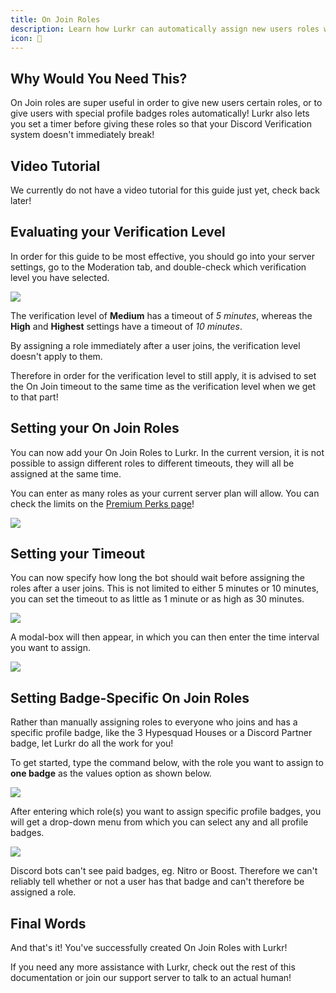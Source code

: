 ```yaml
---
title: On Join Roles
description: Learn how Lurkr can automatically assign new users roles without breaking the Discord verification system
icon: 🚪
---
```



## Why Would You Need This?

On Join roles are super useful in order to give new users certain roles, or to give users with special profile badges roles automatically! Lurkr also lets you set a timer before giving these roles so that your Discord Verification system doesn't immediately break!

## Video Tutorial

We currently do not have a video tutorial for this guide just yet, check back later!

## Evaluating your Verification Level

In order for this guide to be most effective, you should go into your server settings, go to the Moderation tab, and double-check which verification level you have selected.

![](https://i.imgur.com/dZ9o0ae.png)

The verification level of **Medium** has a timeout of _5 minutes_, whereas the **High** and **Highest** settings have a timeout of _10 minutes_.

By assigning a role immediately after a user joins, the verification level doesn't apply to them.

Therefore in order for the verification level to still apply, it is advised to set the On Join timeout to the same time as the verification level when we get to that part!

## Setting your On Join Roles

You can now add your On Join Roles to Lurkr. In the current version, it is not possible to assign different roles to different timeouts, they will all be assigned at the same time.

You can enter as many roles as your current server plan will allow. You can check the limits on the [Premium Perks page](/bot/premium-perks)!

![](https://i.imgur.com/ri6nUsZ.png)

## Setting your Timeout

You can now specify how long the bot should wait before assigning the roles after a user joins. This is not limited to either 5 minutes or 10 minutes, you can set the timeout to as little as 1 minute or as high as 30 minutes.

![](https://i.imgur.com/i3SsTZi.png)

A modal-box will then appear, in which you can then enter the time interval you want to assign.

![](https://i.imgur.com/fgIdB09.png)

## Setting Badge-Specific On Join Roles

Rather than manually assigning roles to everyone who joins and has a specific profile badge, like the 3 Hypesquad Houses or a Discord Partner badge, let Lurkr do all the work for you!

To get started, type the command below, with the role you want to assign to **one badge** as the values option as shown below.

![](https://i.imgur.com/pi6155A.png)

After entering which role(s) you want to assign specific profile badges, you will get a drop-down menu from which you can select any and all profile badges.

![](https://i.imgur.com/h8aoUBY.png)

<Callout type="warning">
Discord bots can't see paid badges, eg. Nitro or Boost. Therefore we can't reliably tell whether or not a user has that badge and can't therefore be assigned a role.
</Callout>

## Final Words

And that's it! You've successfully created On Join Roles with Lurkr!

If you need any more assistance with Lurkr, check out the rest of this documentation or join our support server to talk to an actual human!